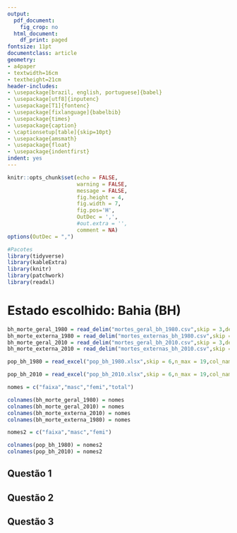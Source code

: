 ```yaml
---
output:
  pdf_document:
    fig_crop: no
  html_document:
    df_print: paged
fontsize: 11pt
documentclass: article
geometry:
- a4paper
- textwidth=16cm
- textheight=21cm
header-includes:
- \usepackage[brazil, english, portuguese]{babel}
- \usepackage[utf8]{inputenc}
- \usepackage[T1]{fontenc}
- \usepackage[fixlanguage]{babelbib}
- \usepackage{times}
- \usepackage{caption}
- \captionsetup[table]{skip=10pt}
- \usepackage{amsmath}
- \usepackage{float}
- \usepackage{indentfirst}
indent: yes
---
```


```{=tex}
\begin{titlepage} 
\begin{center} 
{\large Universidade Estadual de Campinas}\\[0.2cm] 
{\large Instituto de Matemática, Estatística e Computação Científica}\\[0.2cm] 
{\large Departamento de Estatística}\\[4cm]
{\bf \huge  Atividade 3 - ME721}\\[0.9cm]
{\large Integrantes:}\\[0.2cm]
{\large Rodrigo Forti - 224191}\\[0.2cm]
{\large João Pedro Shimizu Rodrigues - 218793}\\[0.2cm]
{\large Guilherme Martins de Castro Gurgel - 217249}\\[10cm]
{\large Campinas}\\[0.2cm]
{\large 2021}
\end{center}
\end{titlepage}
```

```r
knitr::opts_chunk$set(echo = FALSE, 
                      warning = FALSE,
                      message = FALSE,
                      fig.height = 4, 
                      fig.width = 7, 
                      fig.pos='H',
                      OutDec = ',',
                      #out.extra = '',
                      comment = NA)
options(OutDec = ",")
```

```r
#Pacotes
library(tidyverse)
library(kableExtra)
library(knitr)
library(patchwork)
library(readxl)
```

# Estado escolhido: Bahia (BH)

```r
bh_morte_geral_1980 = read_delim("mortes_geral_bh_1980.csv",skip = 3,delim = ";",n_max = 12) %>% dplyr::select(-Ign);#bh_morte_geral_1980
bh_morte_externa_1980 = read_delim("mortes_externas_bh_1980.csv",skip = 3,delim = ";",n_max = 12) %>% dplyr::select(-Ign);#bh_morte_externa_1980
bh_morte_geral_2010 = read_delim("mortes_geral_bh_2010.csv",skip = 3,delim = ";",n_max = 12) %>% dplyr::select(-Ign)#bh_morte_geral_2010
bh_morte_externa_2010 = read_delim("mortes_externas_bh_2010.csv",skip = 3,delim = ";",n_max = 12) %>% dplyr::select(-Ign);#bh_morte_externa_2010

pop_bh_1980 = read_excel("pop_bh_1980.xlsx",skip = 6,n_max = 19,col_names = F)[,2:4][-c(2,3),]; #pop_bh_1980

pop_bh_2010 = read_excel("pop_bh_2010.xlsx",skip = 6,n_max = 19,col_names = F)[-c(2,3),]; #pop_bh_2010

nomes = c("faixa","masc","femi","total")

colnames(bh_morte_geral_1980) = nomes
colnames(bh_morte_geral_2010) = nomes
colnames(bh_morte_externa_2010) = nomes
colnames(bh_morte_externa_1980) = nomes

nomes2 = c("faixa","masc","femi")

colnames(pop_bh_1980) = nomes2
colnames(pop_bh_2010) = nomes2

```

## Questão 1


## Questão 2


## Questão 3



